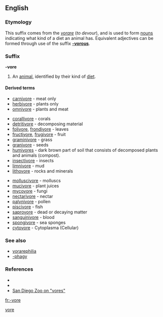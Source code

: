 ==English==

===Etymology===
This suffix comes from the {{L.}} ''[[vorare]]'' (''to devour''), and is used to form [[noun]]s indicating what kind of a diet an animal has. Equivalent adjectives can be formed through use of the suffix '''[[-vorous]]'''.

===Suffix===
'''-vore''' 

# An [[animal]], identified by their kind of [[diet]].

====Derived terms====
{{rel-top|general diets}}
*[[carnivore]] - meat only
*[[herbivore]] - plants only
*[[omnivore]] - plants and meat 
{{rel-bottom}}

{{rel-top|specific diets}}
*[[corallivore]] - corals
*[[detritivore]] - decomposing material
*[[folivore]], [[frondivore]] - leaves
*[[fructivore]], [[frugivore]] - fruit
*[[graminivore]] - grass
*[[granivore]] - seeds
*[[humivores]] - dark brown part of soil that consists of decomposed plants and animals (compost).
*[[insectivore]] - insects
*[[limnivore]] - mud
*[[lithovore]] - rocks and minerals
{{rel-mid}}
*[[molluscivore]] - molluscs
*[[mucivore]] - plant juices
*[[mycovore]] - fungi
*[[nectarivore]] - nectar
*[[palynivore]] - pollen
*[[piscivore]] - fish
*[[saprovore]] - dead or decaying matter
*[[sanguinivore]] - blood
*[[spongivore]] - sea sponges
*[[cytovore]] - Cytoplasma (Cellular)
{{rel-bottom}}

===See also===
* [[vorarephilia]]
* [[-phagy]]

===References===
* {{cite book | last =Molles | first =Manuel C., Jr. | authorlink =Manuel Molles | title =Ecology: Concepts and Applications | publisher =The McGraw-Hill Companies, Inc.| edition = International Edition | date =1999 | location =Dubuque | pages =510pp | url = | doi =QH541.M65 | id = ISBN 0-07-042716-X }}
* {{cite book | last =Smith| first =Robert Leo| authorlink =Robert Leo Smith| coauthors=Thomas M. Smith|title=Elements of Ecology | publisher =Addison-Wesley Publishing Company, Inc.| edition = Fourth Edition | date =2002 | location =Singapore | pages =567pp | url = | doi = | id = ISBN 981-4119-31-8 }}
*[http://www.sandiegozoo.org/kids/readaboutit_ivores.html San Diego Zoo on "vores"]

[[Category: English suffixes|vore]]

[[fr:-vore]]